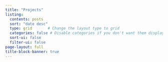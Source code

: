 ```yaml
---
title: "Projects"
listing:
  contents: posts
  sort: "date desc"
  type: grid       # Change the layout type to grid
  categories: false # Disable categories if you don't want them displayed
  sort-ui: false
  filter-ui: false
page-layout: full
title-block-banner: true
---
```

